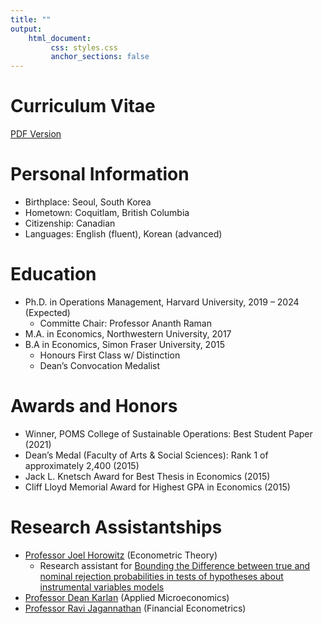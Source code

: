 ```yaml
---
title: ""
output: 
    html_document:
         css: styles.css
         anchor_sections: false
---
```


<!-- Global site tag (gtag.js) - Google Analytics -->
<script async src="https://www.googletagmanager.com/gtag/js?id=UA-165847699-1"></script>
<script>
  window.dataLayer = window.dataLayer || [];
  function gtag(){dataLayer.push(arguments);}
  gtag('js', new Date());

  gtag('config', 'UA-165847699-1');
</script>

<link rel="stylesheet" href="styles.css" type="text/css">

# Curriculum Vitae

[PDF Version](https://www.dropbox.com/scl/fi/hkkf2rwsrvhhq3vr7kgjz/res4.pdf)

# Personal Information

- Birthplace: Seoul, South Korea
- Hometown: Coquitlam, British Columbia 
- Citizenship: Canadian
- Languages: English (fluent), Korean (advanced)

# Education

- Ph.D. in Operations Management, Harvard University, 2019 -- 2024 (Expected)
  * Committe Chair: Professor Ananth Raman
- M.A. in Economics, Northwestern University, 2017 
- B.A in Economics, Simon Fraser University, 2015
  * Honours First Class w/ Distinction
  * Dean's Convocation Medalist
  
# Awards and Honors

- Winner, POMS College of Sustainable Operations: Best Student Paper (2021)
- Dean's Medal (Faculty of Arts & Social Sciences): Rank 1 of approximately 2,400 (2015)
- Jack L. Knetsch Award for Best Thesis in Economics (2015)
- Cliff Lloyd Memorial Award for Highest GPA in Economics (2015)
  
# Research Assistantships 

- [Professor Joel Horowitz](https://sites.northwestern.edu/jlh951/) (Econometric Theory)
  * Research assistant for [Bounding the Difference between true and nominal rejection probabilities in tests of hypotheses about instrumental variables models](https://www.sciencedirect.com/science/article/pii/S0304407620303353)
- [Professor Dean Karlan](http://deankarlan.com/) (Applied Microeconomics)
- [Professor Ravi Jagannathan](https://www.kellogg.northwestern.edu/faculty/jagannathan/htm/) (Financial Econometrics)

